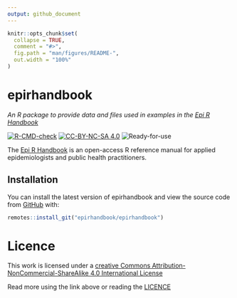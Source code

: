 ```yaml
---
output: github_document
---
```


```r
knitr::opts_chunk$set(
  collapse = TRUE,
  comment = "#>",
  fig.path = "man/figures/README-",
  out.width = "100%"
)
```

# epirhandbook
*An R package to provide data and files used in examples in the [Epi R Handbook](https://epirhandbook.com/index.html)*

<!-- badges: start -->
[![R-CMD-check](https://github.com/epirhandbook/epirhandbook/workflows/R-CMD-check/badge.svg)](https://github.com/epirhandbook/epirhandbook/actions)
[![CC-BY-NC-SA 4.0](https://img.shields.io/badge/LICENCE-CC--BY--NC--SA-yellowgreen.svg)](http://creativecommons.org/licenses/by-nc-sa/4.0/)
![Ready-for-use](https://img.shields.io/badge/Ready--for--use-No-red.svg)
<!-- badges: end -->

The [Epi R Handbook](https://epirhandbook.com/index.html) is an open-access R reference manual for applied epidemiologists and public health practitioners.

## Installation

You can install the latest version of epirhandbook and view the source code from [GitHub](https://github.com/epirhandbook/epirhandbook) with:

``` r
remotes::install_git("epirhandbook/epirhandbook")
```

# Licence

This work is licensed under a [creative Commons Attribution-NonCommercial-ShareAlike 4.0 International License](http://creativecommons.org/licenses/by-nc-sa/4.0/)

Read more using the link above or reading the [LICENCE](LICENSE.md)
